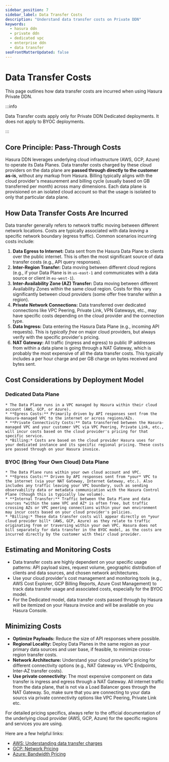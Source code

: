 ```yaml
---
sidebar_position: 7
sidebar_label: Data Transfer Costs
description: "Understand data transfer costs on Private DDN"
keywords:
  - hasura ddn
  - private ddn
  - dedicated vpc
  - enterprise ddn
  - data transfer
seoFrontMatterUpdated: false
---
```



# Data Transfer Costs

This page outlines how data transfer costs are incurred when using Hasura Private DDN.

:::info

Data Transfer costs apply only for Private DDN Dedicated deployments. It does not apply to BYOC deployments.

:::


## Core Principle: Pass-Through Costs

Hasura DDN leverages underlying cloud infrastructure (AWS, GCP, Azure) to
operate its Data Planes. Data transfer costs charged by these
cloud providers on the data plane are **passed through directly to the customer as-is**, without
any markup from Hasura. Billing typically aligns with the cloud provider's
measurement and billing cycle (usually based on GB transferred per month) across
many dimensions. Each data plane is provisioned on an isolated cloud account so that
the usage is isolated to only that particular data plane.

## How Data Transfer Costs Are Incurred

Data transfer generally refers to network traffic moving between different network locations. Costs are typically associated with data *leaving* a specific network boundary (egress traffic). Common scenarios incurring costs include:

1.  **Data Egress to Internet:** Data sent from the Hasura Data Plane to clients over the public internet. This is often the most significant source of data transfer costs (e.g., API query responses).
2.  **Inter-Region Transfer:** Data moving between different cloud regions (e.g., if your Data Plane is in `us-east-1` and communicates with a data source or client in `eu-west-1`).
3.  **Inter-Availability Zone (AZ) Transfer:** Data moving between different Availability Zones within the same cloud region. Costs for this vary significantly between cloud providers (some offer free transfer within a region).
4.  **Private Network Connections:** Data transferred over dedicated connections like VPC Peering, Private Link, VPN Gateways, etc., may have specific costs depending on the cloud provider and the connection type.
5.  **Data Ingress:** Data entering the Hasura Data Plane (e.g., incoming API requests). This is *typically free* on major cloud providers, but always verify with the specific provider's pricing.
6. **NAT Gateway:** All traffic (ingress and egress) to public IP addresses from within a data plane is going through a NAT Gateway, which is probably the most expensive of all the data transfer costs. This typically includes a per hour charge and per GB charge on bytes received and bytes sent.

## Cost Considerations by Deployment Model

### Dedicated Data Plane

    * The Data Plane runs in a VPC managed by Hasura within their cloud account (AWS, GCP, or Azure).
    * **Egress Costs:** Primarily driven by API responses sent from the Hasura-managed VPC to the internet or across regions/AZs.
    * **Private Connectivity Costs:** Data transferred between the Hasura-managed VPC and your customer VPC via VPC Peering, Private Link, etc., will incur costs based on the cloud provider's pricing for that specific service.
    * *Billing:* Costs are based on the cloud provider Hasura uses for your dedicated instance and its specific regional pricing. These costs are passed through on your Hasura invoice.

### BYOC (Bring Your Own Cloud) Data Plane

    * The Data Plane runs within your own cloud account and VPC.
    * **Egress Costs:** Driven by API responses sent from *your* VPC to the internet (via your NAT Gateway, Internet Gateway, etc.). Also includes any traffic leaving your VPC boundary, such as sending observability data or metadata communication with the Hasura Control Plane (though this is typically low volume).
    * **Internal Transfer:** Traffic between the Data Plane and data sources *within the same VPC and AZ* is often free, but traffic crossing AZs or VPC peering connections within your own environment may incur costs based on your cloud provider's policies.
    * *Billing:* These data transfer costs will appear directly on *your cloud provider bill* (AWS, GCP, Azure) as they relate to traffic originating from or traversing within your own VPC. Hasura does not bill separately for data transfer in the BYOC model, as the costs are incurred directly by the customer with their cloud provider.

## Estimating and Monitoring Costs

* Data transfer costs are highly dependent on your specific usage patterns: API payload sizes, request volume, geographic distribution of clients and data sources, and chosen network architectures.
* Use your cloud provider's cost management and monitoring tools (e.g., AWS Cost Explorer, GCP Billing Reports, Azure Cost Management) to track data transfer usage and associated costs, especially for the BYOC model.
* For the Dedicated model, data transfer costs passed through by Hasura will be itemized on your Hasura invoice and will be available on you Hasura Console.

## Minimizing Costs

* **Optimize Payloads:** Reduce the size of API responses where possible.
* **Regional Locality:** Deploy Data Planes in the same region as your primary data sources and user base, if feasible, to minimize cross-region transfer costs.
* **Network Architecture:** Understand your cloud provider's pricing for different connectivity options (e.g., NAT Gateway vs. VPC Endpoints, Inter-AZ transfer costs).
* **Use private connectivity**: The most expensive component on data transfer is ingress and egress through a NAT Gateway. All internet traffic from the data plane, that is not via a Load Balancer goes through the NAT Gateway. So, make sure that you are connecting to your data sourcs via private connectivity options like VPC Peering, Private Link etc.

For detailed pricing specifics, always refer to the official documentation of the underlying cloud provider (AWS, GCP, Azure) for the specific regions and services you are using.

Here are a few helpful links:

- [AWS: Understanding data transfer charges](https://docs.aws.amazon.com/cur/latest/userguide/cur-data-transfers-charges.html)
- [GCP: Network Pricing](https://cloud.google.com/vpc/network-pricing?hl=en)
- [Azure: Bandwidth Pricing](https://azure.microsoft.com/en-us/pricing/details/bandwidth/)
